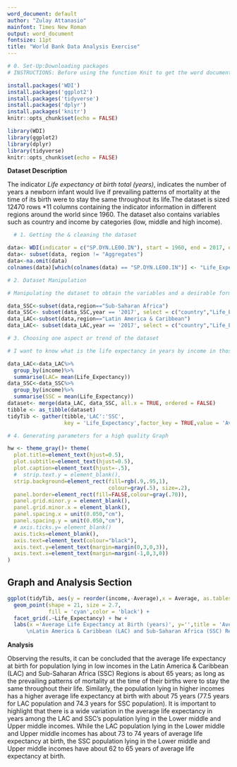 ```yaml
---
word_document: default
author: "Zulay Attanasio"
mainfont: Times New Roman
output: word_document
fontsize: 11pt
title: "World Bank Data Analysis Exercise"
---
```



```r

# 0. Set-Up:Downloading packages
# INSTRUCTIONS: Before using the function Knit to get the word document with results, please make sure that the following packages are installed properly in your local machine.

install.packages('WDI')
install.packages('ggplot2')
install.packages('tidyverse')
install.packages('dplyr')
install.packages('knitr')
knitr::opts_chunk$set(echo = FALSE)
```
```r
library(WDI)
library(ggplot2)
library(dplyr)
library(tidyverse)
knitr::opts_chunk$set(echo = FALSE)
```

**Dataset Description**

The indicator *Life expectancy at birth total (years)*, indicates the number of years a newborn infant would live if prevailing patterns of mortality at the time of its birth were to stay the same throughout its life.The dataset is sized 12470 rows *11 columns containing the indicator information in different regions around the world since 1960. The dataset also contains variables such as country and income by categories (low, middle and high income).

```r

  # 1. Getting the & cleaning the dataset

data<- WDI(indicator = c("SP.DYN.LE00.IN"), start = 1960, end = 2017, extra = TRUE) 
data<- subset(data, region != "Aggregates")
data<-na.omit(data) 
colnames(data)[which(colnames(data) == "SP.DYN.LE00.IN")] <- "Life_Expectancy"
```

```r

# 2. Dataset Manipulation 

# Manipulating the dataset to obtain the variables and a desirable form to create a high-quality graph. Two subsets by region will be created: Sub-Saharan Africa & Latin America & Caribbean. In addition, in consideration of the space limitation, I will select a specific year.

data_SSC<-subset(data,region=="Sub-Saharan Africa")
data_SSC<- subset(data_SSC,year == '2017', select = c("country","Life_Expectancy","income"))
data_LAC<-subset(data,region=="Latin America & Caribbean")
data_LAC<- subset(data_LAC,year == '2017', select = c("country","Life_Expectancy","income"))
```


```r

# 3. Choosing one aspect or trend of the dataset 

# I want to know what is the life expectancy in years by income in those regions. Is it true that people with a higher-income have a higher life expectancy? Here, the datasets are grouped by "income" and the average of the life expectancy is calculated. The outputs generated are merged into one. The latest dataset will be manipulated for convenience to create the graph.

data_LAC<-data_LAC%>%
  group_by(income)%>%
  summarise(LAC= mean(Life_Expectancy))
data_SSC<-data_SSC%>%
  group_by(income)%>%
  summarise(SSC = mean(Life_Expectancy))
dataset<- merge(data_LAC, data_SSC, all.x = TRUE, ordered = FALSE)
tibble <- as_tibble(dataset)
tidyTib <- gather(tibble,'LAC':'SSC',
                  key = 'Life_Expectancy',factor_key = TRUE,value = 'Average')
```

```r

# 4. Generating parameters for a high quality Graph

hw <- theme_gray()+ theme(
  plot.title=element_text(hjust=0.5),
  plot.subtitle=element_text(hjust=0.5),
  plot.caption=element_text(hjust=-.5),
  #  strip.text.y = element_blank(),
  strip.background=element_rect(fill=rgb(.9,.95,1),
                                colour=gray(.5), size=.2),
  panel.border=element_rect(fill=FALSE,colour=gray(.70)),
  panel.grid.minor.y = element_blank(),
  panel.grid.minor.x = element_blank(),
  panel.spacing.x = unit(0.050,"cm"),
  panel.spacing.y = unit(0.050,"cm"),
  # axis.ticks.y= element_blank()
  axis.ticks=element_blank(),
  axis.text=element_text(colour="black"),
  axis.text.y=element_text(margin=margin(0,3,0,3)),
  axis.text.x=element_text(margin=margin(-1,0,3,0))
)
```

## Graph and Analysis Section

```r
ggplot(tidyTib, aes(y = reorder(income,-Average),x = Average, as.tables=TRUE)) +
  geom_point(shape = 21, size = 2.7,  
             fill = 'cyan',color = 'black') +
  facet_grid(.~Life_Expectancy) + hw +
  labs(x ='Average Life Expectancy at Birth (years)', y='',title = 'Average Life Expectancy at Birth by Income in the
      \nLatin America & Caribbean (LAC) and Sub-Saharan Africa (SSC) Regions: 2017')
```



**Analysis**


Observing the results, it can be concluded that the average life expectancy at birth for population lying in low incomes in the Latin America & Caribbean (LAC) and Sub-Saharan Africa (SSC) Regions is about 65 years; as long as the prevailing patterns of mortality at the time of their births were to stay the same throughout their life. Similarly, the population lying in higher incomes has a higher average life expectancy at birth with about 75 years (77.5 years for LAC population and 74.3 years for SSC population). It is important to highlight that there is a wide variation in the average life expectancy in years among the LAC and SSC's population lying in the Lower middle and Upper middle incomes. While the LAC population lying in the Lower middle and Upper middle incomes has about 73 to 74 years of average life expectancy at birth, the SSC population lying in the Lower middle and Upper middle incomes have about 62 to 65 years of average life expectancy at birth.

